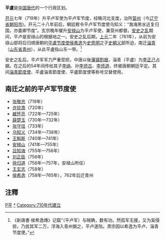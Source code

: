 '''平盧'''是[[中国|中国]][[唐代|唐代]]的一个行政区划。

[[开元|开元]]七年（719年）升平卢军使为平卢军节度，经略河北支度，治所[[营州|营州]]（今[[辽宁省|辽宁省]][[朝阳市|朝阳市]])。开元二十八年前后，朝廷敕令平卢军节度使乌知义：“渤海黑水近复归国，亦委卿节度”。玄宗晚年擢升[[安禄山|安禄山]]为平卢军使，兼营州都督。[[安史之乱|安史之乱]]期间，平卢是安祿山的根据地之一。安史之乱后期，[[上元|上元]]二年（761年），从前为安祿山部将后归顺唐朝的[[平盧节度使|平盧节度使]][[侯希逸|侯希逸]]为[[史思明|史思明]]之子[[史朝义|史朝义]]部所迫，南迁[[淄青|淄青]]（[[山东省|山东省]][[青州_(古代)|青州]]），从此平盧指山东一带。<ref>《新唐書·侯希逸傳》记载“（平卢军）与贼确，数有功。然孤军无援，又为奚侵掠，乃拔其军二万，浮海入青州据之，平卢遂陷。肃宗因以希逸为平卢、淄青节度使。”</ref>

安史之乱后，平卢军军力严重受损，中唐以後[[藩镇割据|藩镇割据]]，淄青（平盧）为[[李正己|李正己]]占据。在之后的54年间传给其子[[李纳|李纳]]、孙[[李师古|李师古]]、[[李师道|李师道]]，终被唐朝朝廷平定。其间[[淄青節度使|淄青節度使]]、平盧淄青節度使、平盧節度使等称号交替使用。
== 南迁之前的平卢军节度使 ==
*[[张敬忠|张敬忠]]（719年）
*[[许钦澹|许钦澹]]（720年）
*[[臧怀亮|臧怀亮]]（722年—725年）
*[[薛楚玉|薛楚玉]]（730年—732年）
*[[张守珪|张守珪]]（733年）
*[[乌知义|乌知义]]（734年—738年）
*[[王斛斯|王斛斯]]（740年—741年）
*[[安禄山|安禄山]]（741年—755年）
*[[吕知诲|吕知诲]]（755年—756年）
*[[刘正臣|刘正臣]]（756年）
*[[徐归道|徐归道]]（756年—757年，安禄山所任）
*[[王玄志|王玄志]]（758年）
*[[侯希逸|侯希逸]]（758年—765年），762年后迁青州

== 注釋 ==
{{reflist}}
[[Category:中國古地名|P平]]
[[Category:平盧節度使|*]]
[[Category:710年代建立|Category:710年代建立]]